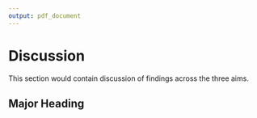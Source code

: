 ```yaml
---
output: pdf_document
---
```


\center
# Discussion
\raggedright

This section would contain discussion of findings across the three aims.


## Major Heading
\lipsum

